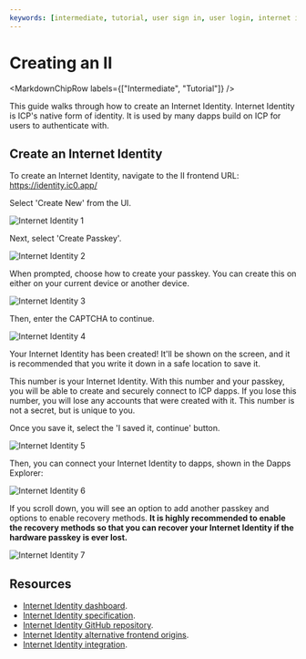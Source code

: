 ```yaml
---
keywords: [intermediate, tutorial, user sign in, user login, internet identity]
---
```



# Creating an II

<MarkdownChipRow labels={["Intermediate", "Tutorial"]} />



This guide walks through how to create an Internet Identity. Internet Identity is ICP's native form of identity. It is used by many dapps build on ICP for users to authenticate with.

## Create an Internet Identity

To create an Internet Identity, navigate to the II frontend URL: https://identity.ic0.app/

Select 'Create New' from the UI.

![Internet Identity 1](./_attachments/II_mainnet1.png)

Next, select 'Create Passkey'.

![Internet Identity 2](./_attachments/II_mainnet2.png)

When prompted, choose how to create your passkey. You can create this on either on your current device or another device.

![Internet Identity 3](./_attachments/II_mainnet3.png)

Then, enter the CAPTCHA to continue.

![Internet Identity 4](./_attachments/II_mainnet4.png)

Your Internet Identity has been created! It'll be shown on the screen, and it is recommended that you write it down in a safe location to save it.

This number is your Internet Identity. With this number and your passkey, you will be able to create and securely connect to ICP dapps. If you lose this number, you will lose any accounts that were created with it. This number is not a secret, but is unique to you.

Once you save it, select the 'I saved it, continue' button.

![Internet Identity 5](./_attachments/II_mainnet5.png)

Then, you can connect your Internet Identity to dapps, shown in the Dapps Explorer:

![Internet Identity 6](./_attachments/II_mainnet6.png)

If you scroll down, you will see an option to add another passkey and options to enable recovery methods. **It is highly recommended to enable the recovery methods so that you can recover your Internet Identity if the hardware passkey is ever lost.**

![Internet Identity 7](./_attachments/II_mainnet7.png)

## Resources

- [Internet Identity dashboard](https://identity.ic0.app/).
- [Internet Identity specification](/docs/current/references/ii-spec).
- [Internet Identity GitHub repository](https://github.com/dfinity/internet-identity).
- [Internet Identity alternative frontend origins](/docs/current/building-dapps/using-network-features/authentication/alternative-origins).
- [Internet Identity integration](/docs/current/building-dapps/using-network-features/authentication/integrate-internet-identity).
